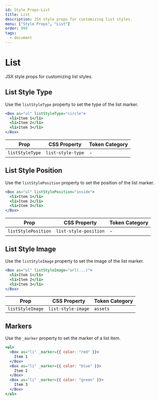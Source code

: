 ```yaml
---
id: Style Props-List
title: List
description: JSX style props for customizing list styles.
menu: ["Style Props", "List"]
order: 999
tags:
  - document
---
```


# List

JSX style props for customizing list styles.

## List Style Type

Use the `listStyleType` property to set the type of the list marker.

```jsx
<Box as="ul" listStyleType="circle">
  <li>Item 1</li>
  <li>Item 2</li>
  <li>Item 3</li>
</Box>
```

| Prop            | CSS Property      | Token Category |
| --------------- | ----------------- | -------------- |
| `listStyleType` | `list-style-type` | -              |

## List Style Position

Use the `listStylePosition` property to set the position of the list marker.

```jsx
<Box as="ul" listStylePosition="inside">
  <li>Item 1</li>
  <li>Item 2</li>
  <li>Item 3</li>
</Box>
```

| Prop                | CSS Property          | Token Category |
| ------------------- | --------------------- | -------------- |
| `listStylePosition` | `list-style-position` | -              |

## List Style Image

Use the `listStyleImage` property to set the image of the list marker.

```jsx
<Box as="ul" listStyleImage="url(...)">
  <li>Item 1</li>
  <li>Item 2</li>
  <li>Item 3</li>
</Box>
```

| Prop             | CSS Property       | Token Category |
| ---------------- | ------------------ | -------------- |
| `listStyleImage` | `list-style-image` | `assets`       |

## Markers

Use the `_marker` property to set the marker of a list item.

```jsx /_marker/
<ul>
  <Box as="li" _marker={{ color: "red" }}>
    Item 1
  </Box>
  <Box as="li" _marker={{ color: "blue" }}>
    Item 2
  </Box>
  <Box as="li" _marker={{ color: "green" }}>
    Item 3
  </Box>
</ul>
```
